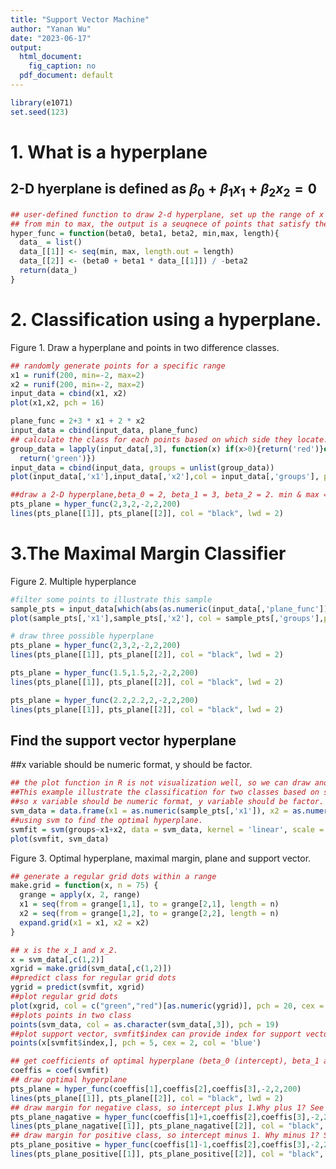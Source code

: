 ```yaml
---
title: "Support Vector Machine"
author: "Yanan Wu"
date: "2023-06-17"
output:
  html_document:
    fig_caption: no
  pdf_document: default
---
```


```r
library(e1071)
set.seed(123)
```
# 1. What is a hyperplane
## 2-D hyerplane is defined as $\beta_0 + \beta_1x_1 + \beta_2x_2 = 0$  

```r
## user-defined function to draw 2-d hyperplane, set up the range of x and y for points is    
## from min to max, the output is a seuqnece of points that satisfy the hyperplane's equation
hyper_func = function(beta0, beta1, beta2, min,max, length){
  data_ = list()
  data_[[1]] <- seq(min, max, length.out = length)
  data_[[2]] <- (beta0 + beta1 * data_[[1]]) / -beta2
  return(data_)
}
```

# 2. Classification using a hyperplane. 
Figure 1. Draw a hyperplane and points in two difference classes.
```r
## randomly generate points for a specific range
x1 = runif(200, min=-2, max=2)
x2 = runif(200, min=-2, max=2)
input_data = cbind(x1, x2)
plot(x1,x2, pch = 16)

plane_func = 2+3 * x1 + 2 * x2
input_data = cbind(input_data, plane_func)
## calculate the class for each points based on which side they locate.  
group_data = lapply(input_data[,3], function(x) if(x>0){return('red')}else{
  return('green')})
input_data = cbind(input_data, groups = unlist(group_data))
plot(input_data[,'x1'],input_data[,'x2'],col = input_data[,'groups'], pch = 16, xlab = 'x1', ylab = 'x2')

##draw a 2-D hyperplane,beta_0 = 2, beta_1 = 3, beta_2 = 2. min & max = 2. Length = 200  
pts_plane = hyper_func(2,3,2,-2,2,200)
lines(pts_plane[[1]], pts_plane[[2]], col = "black", lwd = 2)
```

# 3.The Maximal Margin Classifier
Figure 2. Multiple hyperplance
```r
#filter some points to illustrate this sample
sample_pts = input_data[which(abs(as.numeric(input_data[,'plane_func'])) > 3),]
plot(sample_pts[,'x1'],sample_pts[,'x2'], col = sample_pts[,'groups'],pch = 16, xlab = 'x1', ylab = 'x2')

# draw three possible hyperplane
pts_plane = hyper_func(2,3,2,-2,2,200)
lines(pts_plane[[1]], pts_plane[[2]], col = "black", lwd = 2)

pts_plane = hyper_func(1.5,1.5,2,-2,2,200)
lines(pts_plane[[1]], pts_plane[[2]], col = "black", lwd = 2)

pts_plane = hyper_func(2.2,2.2,2,-2,2,200)
lines(pts_plane[[1]], pts_plane[[2]], col = "black", lwd = 2)
```

## Find the support vector hyperplane
##x variable should be numeric format, y should be factor.
```r
## the plot function in R is not visualization well, so we can draw another plot to visualize the result from SVM. 
##This example illustrate the classification for two classes based on svm. 
##so x variable should be numeric format, y variable should be factor.
svm_data = data.frame(x1 = as.numeric(sample_pts[,'x1']), x2 = as.numeric(sample_pts[,'x2']),groups = as.factor(sample_pts[,'groups']))
##using svm to find the optimal hyperplane.
svmfit = svm(groups~x1+x2, data = svm_data, kernel = 'linear', scale = FALSE)
plot(svmfit, svm_data)
```

Figure 3. Optimal hyperplane, maximal margin, plane and support vector. 
```r
## generate a regular grid dots within a range
make.grid = function(x, n = 75) {
  grange = apply(x, 2, range)
  x1 = seq(from = grange[1,1], to = grange[2,1], length = n)
  x2 = seq(from = grange[1,2], to = grange[2,2], length = n)
  expand.grid(x1 = x1, x2 = x2)
}

## x is the x_1 and x_2. 
x = svm_data[,c(1,2)]
xgrid = make.grid(svm_data[,c(1,2)])
##predict class for regular grid dots
ygrid = predict(svmfit, xgrid)
##plot regular grid dots
plot(xgrid, col = c("green","red")[as.numeric(ygrid)], pch = 20, cex = .2)
##plots points in two class
points(svm_data, col = as.character(svm_data[,3]), pch = 19)
##plot support vector, svmfit$index can provide index for support vector
points(x[svmfit$index,], pch = 5, cex = 2, col = 'blue')

## get coefficients of optimal hyperplane (beta_0 (intercept), beta_1 and beta_2)
coeffis = coef(svmfit)
## draw optimal hyperplane
pts_plane = hyper_func(coeffis[1],coeffis[2],coeffis[3],-2,2,200)
lines(pts_plane[[1]], pts_plane[[2]], col = "black", lwd = 2)
## draw margin for negative class, so intercept plus 1.Why plus 1? See in Equation 1.5
pts_plane_nagative = hyper_func(coeffis[1]+1,coeffis[2],coeffis[3],-2,2,200)
lines(pts_plane_nagative[[1]], pts_plane_nagative[[2]], col = "black", lwd = 2, lty = 3)
## draw margin for positive class, so intercept minus 1. Why minus 1? See in Equation 1.5
pts_plane_positive = hyper_func(coeffis[1]-1,coeffis[2],coeffis[3],-2,2,200)
lines(pts_plane_positive[[1]], pts_plane_positive[[2]], col = "black", lwd = 2, lty = 3)
```



